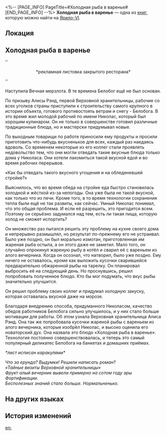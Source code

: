 <%-- [PAGE_INFO]
PageTitle=#Холодная рыба в варенье#
[END_PAGE_INFO] --%>
{{Дополнить}}
{{Книга Инфобокс
|id           = 025
|partIds      = 190133
|Название     = 
|Изображение  = Иконка Книга.png
|Мир          = Ярило-VI
|Томов        = 1
|Автор        = <!--нужно добавить-->
|Описание     = Рассказ о блюде на флаере ресторана - своеобразный вариант перформанса.
|Том1         = {{tx}}
|Источник1    = {{tx|Отсутствует источник}}
|Персонажи    = 
|Фракции      = 
}}
'''Холодная рыба в варенье''' — одна из [[Книги|книг]], которую можно найти на [[Ярило-VI]].

==Локация==
{{Отметка карты|<!--название карты-->|<!--id отметки-->}}

==Холодная рыба в варенье==
''<div align="center">*рекламная листовка закрытого ресторана*</div>''

{{Размер|+18|<div align="center">Легенда о холодной рыбе в варенье</div>}}

Наступила Вечная мерзлота. В те времена Белобог ещё не был основан.

По призыву Алисы Рэнд, первой Верховной хранительницы, рабочие со всех уголков страны приступили к строительству самого крупного в истории объекта, готового противостоять ветрам и снегу - Белобога. В это время жил молодой рабочий по имени Николас, который был хорошим кулинаром. Он не только в совершенстве готовил различные традиционные блюда, но и мастерски придумывал новые.

По выходным товарищи по работе приносили ему продукты и просили приготовить что-нибудь вкусненькое для всех, каждый раз наедаясь вдоволь. Со временем некоторые из его коллег стали проявлять недовольство тем, что они могли отведать такие вкусные блюда только дома у Николаса. Они хотели лакомиться такой вкусной едой и во время рабочих перерывов.

«Как бы отведать такого вкусного угощения и на обледеневшей стройке?»

Выяснилось, что во время обеда на стройке еда быстро становилась холодной и жёсткой из-за непогоды. Она уже была не такой вкусной, как только что из печи. Кроме того, в то время технологии сохранения тепла были ещё не так развиты, как сейчас. Умный Николас понимал, что это общая проблема. И если её разрешить, это пригодится всем. Поэтому он серьёзно задумался над тем, есть ли такая пища, которую холод не сможет испортить?

Он множество раз пытался решить эту проблему на кухне своего дома и непрерывно размышлял, но результат по-прежнему его не устраивал. Было уже поздно, он был морально измотан, приготовленная им жареная рыба остыла, а он этого даже не заметил. Мало того, он случайно опрокинул жареную рыбу в котёл и сварил её с вареньем из алого вечерника. Когда он осознал, что натворил, было уже поздно. Ему ничего не оставалось, кроме как выложить кусочки сварившейся предварительно обжаренной рыбы на тарелку. Он планировал выбросить её на следующий день. Но проснувшись, решил попробовать полученное блюдо. Кто бы мог подумать, что вкус рыбы значительно улучшится.

Он решил проблему своих коллег и придумал холодную закуску, которая оставалась вкусной даже на морозе.

Благодаря внедрению способа, придуманного Николасом, качество обедов работников Белобога сильно улучшилось, и у них стало больше мотивации для работы. Об этом узнала Верховная хранительница Алиса Рэнд. Она так же попробовала кусочки жареной рыбы с вареньем из алого вечерника, которые изобрёл Николас, и высоко оценила его новаторский дух. Она назвала это блюдо «Холодная рыба в варенье». Технология постоянно совершенствовалась, и теперь это самый популярный деликатес Белобога на банкетах и домашних приёмах.

''*лист исписан каракулями*''

''Что за ерунда? Выдумки! Решили написать роман?''<br />
''«Тайные визиты Верховной хранительницы»''<br />
''Фрукт алый вечерник вывели примерно на сотом году эры Фортификации.''<br />
''Бесполезных знаний стало больше. Нормальненько.''

==На других языках==
{{На других языках
|en   = Snapper Jam Appetizer
|zhs  = 冷吃夕红鱼
|zht  = 冷吃夕紅魚
|ja   = 冷製夕紅魚
|ko   = 석홍잼 생선 전채
|es   = Pescado frito con mermelada
|fr   = Amuse-bouche à la confiture de vivaneau
|ru   = Холодная рыба в варенье
|th   = Snapper Jam Appetizer
|vi   = Khai Vị Cá Hồng
|de   = Lachs mit Abendröte-Marmelade
|id   = Snapper Jam Appetizer
|pt   = Aperitivo de Geleia de Pargo
}}

==История изменений==
{{История изменений|3.5}}

[[en:]]